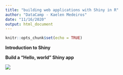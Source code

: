 ---
title: "building web applications with Shiny in R"
author: "DataCamp - Kaelen Medeiros"
date: "11/16/2020"
output: html_document
---

```{r setup, include=FALSE}
knitr::opts_chunk$set(echo = TRUE)
```

**Introduction to Shiny**

**Build a "Hello, world" Shiny app**

![](_images/187.png)

